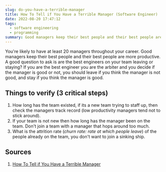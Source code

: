 ```yaml
---
slug: do-you-have-a-terrible-manager
title: How To Tell if You Have a Terrible Manager (Software Engineer)
date: 2022-08-20 17:47:12
tags:
  - software engineering
  - programming
summary: Good managers keep their best people and their best people are more productive
---
```

You're likely to have at least 20 managers throughout your career. Good managers keep their best people and their best people are more productive. A good question to ask is are the best engineers on your team leaving or staying? If you are the best engineer you are the arbiter and you decide if the manager is good or not, you should leave if you think the manager is not good, and stay if you think the manager is good. 

## Things to verify (3 critical steps)

1. How long has the team existed, if its a new team trying to staff up, then check the managers track record (low productivity managers tend not to stick around).
2. If your team is not new then how long has the manager been on the team. Don't join a team with a manager that hops around too much.
3. What is the attrition rate (*churn rate: rate at which people leave*) of the people already on the team, you don't want to join a sinking ship.

## Sources
1. [How To Tell if You Have a Terrible Manager](https://youtu.be/MrjbQfLX5bI)